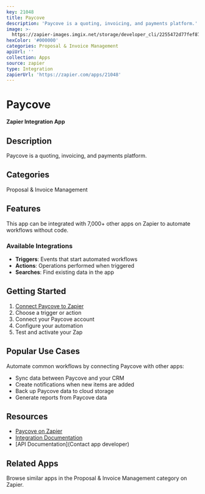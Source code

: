 ```yaml
---
key: 21048
title: Paycove
description: 'Paycove is a quoting, invoicing, and payments platform.'
image: >-
  https://zapier-images.imgix.net/storage/developer_cli/2255472d77fef875cc16329acc61a713.png?auto=format%2Ccompress&ixlib=python-3.0.0&q=50
hexColor: '#000000'
categories: Proposal & Invoice Management
apiUrl: ''
collection: Apps
source: zapier
type: Integration
zapierUrl: 'https://zapier.com/apps/21048'
---
```

# Paycove

**Zapier Integration App**

## Description

Paycove is a quoting, invoicing, and payments platform.

## Categories

Proposal & Invoice Management

## Features

This app can be integrated with 7,000+ other apps on Zapier to automate workflows without code.

### Available Integrations

- **Triggers**: Events that start automated workflows
- **Actions**: Operations performed when triggered
- **Searches**: Find existing data in the app

## Getting Started

1. [Connect Paycove to Zapier](https://zapier.com/apps/21048)
2. Choose a trigger or action
3. Connect your Paycove account
4. Configure your automation
5. Test and activate your Zap

## Popular Use Cases

Automate common workflows by connecting Paycove with other apps:

- Sync data between Paycove and your CRM
- Create notifications when new items are added
- Back up Paycove data to cloud storage
- Generate reports from Paycove data

## Resources

- [Paycove on Zapier](https://zapier.com/apps/21048)
- [Integration Documentation](https://zapier.com/apps/21048/integrations)
- [API Documentation](Contact app developer)

## Related Apps

Browse similar apps in the Proposal & Invoice Management category on Zapier.

